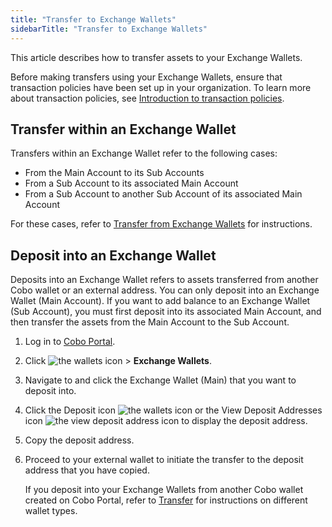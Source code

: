 ```yaml
---
title: "Transfer to Exchange Wallets"
sidebarTitle: "Transfer to Exchange Wallets"
---
```


This article describes how to transfer assets to your Exchange Wallets.

<Note>Before making transfers using your Exchange Wallets, ensure that transaction policies have been set up in your organization. To learn more about transaction policies, see <a href="/en/portal/risk-controls/tx-policies-overview">Introduction to transaction policies</a>.</Note>

## Transfer within an Exchange Wallet

Transfers within an Exchange Wallet refer to the following cases:
- From the Main Account to its Sub Accounts
- From a Sub Account to its associated Main Account
- From a Sub Account to another Sub Account of its associated Main Account

For these cases, refer to [Transfer from Exchange Wallets](/en/portal/transfers/from-exchange-wallets) for instructions.

## Deposit into an Exchange Wallet
Deposits into an Exchange Wallet refers to assets transferred from another Cobo wallet or an external address. You can only deposit into an Exchange Wallet (Main Account). If you want to add balance to an Exchange Wallet (Sub Account), you must first deposit into its associated Main Account, and then transfer the assets from the Main Account to the Sub Account. 

1. Log in to [Cobo Portal](https://portal.cobo.com/login).
2. Click <img src="/en/images/mpc-wallet/wallets-icon.svg" className="icon" alt="the wallets icon" /> > **Exchange Wallets**.
3. Navigate to and click the Exchange Wallet (Main) that you want to deposit into. 
4. Click the Deposit icon <img src="/en/images/exchange-wallet/10.png" className="icon" alt="the wallets icon"/> or the View Deposit Addresses icon <img src="/en/images/exchange-wallet/icon_deposit_address.svg" className="icon" alt="the view deposit address icon"/> to display the deposit address.
5. Copy the deposit address. 
6. Proceed to your external wallet to initiate the transfer to the deposit address that you have copied.

    <Info>If you deposit into your Exchange Wallets from another Cobo wallet created on Cobo Portal, refer to <a href="/en/portal/exchange-wallets/transfers">Transfer</a> for instructions on different wallet types.</Info>